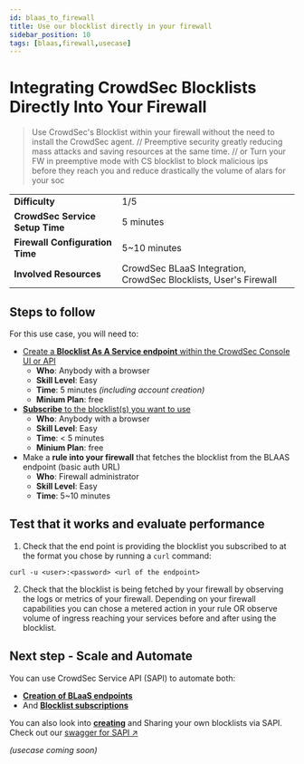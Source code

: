```yaml
---
id: blaas_to_firewall
title: Use our blocklist directly in your firewall
sidebar_position: 10
tags: [blaas,firewall,usecase]
---
```


# Integrating CrowdSec Blocklists Directly Into Your Firewall

> Use CrowdSec's Blocklist within your firewall without the need to install the CrowdSec agent.
> // Preemptive security greatly reducing mass attacks and saving resources at the same time.
// or Turn your FW in preemptive mode with CS blocklist to block malicious ips before they reach you and reduce drastically the volume of alars for your soc

<center>
<table style={{ fontSize: '0.5em', borderCollapse: 'collapse', width: '100%' }}>
  <tbody>
    <tr style={{ backgroundColor: 'rgba(0, 0, 0, 0.05)' }}>
      <td style={{ padding: '8px', borderBottom: '1px solid #ddd' }}><strong>Difficulty</strong></td>
      <td style={{ padding: '8px', borderBottom: '1px solid #ddd' }}>1/5</td>
    </tr>
    <tr style={{ backgroundColor: 'transparent' }}>
      <td style={{ padding: '8px', borderBottom: '1px solid #ddd' }}><strong>CrowdSec Service Setup Time</strong></td>
      <td style={{ padding: '8px', borderBottom: '1px solid #ddd' }}>5 minutes</td>
    </tr>
    <tr style={{ backgroundColor: 'rgba(0, 0, 0, 0.05)' }}>
      <td style={{ padding: '8px', borderBottom: '1px solid #ddd' }}><strong>Firewall Configuration Time</strong></td>
      <td style={{ padding: '8px', borderBottom: '1px solid #ddd' }}>5~10 minutes</td>
    </tr>
    <tr style={{ backgroundColor: 'transparent' }}>
      <td style={{ padding: '8px', borderBottom: '1px solid #ddd' }}><strong>Involved Resources</strong></td>
      <td style={{ padding: '8px', borderBottom: '1px solid #ddd' }}>CrowdSec BLaaS Integration, CrowdSec Blocklists, User's Firewall</td>
    </tr>
  </tbody>
</table>
</center>

## **Steps to follow**
For this use case, you will need to:
- [Create a **Blocklist As A Service endpoint** within the CrowdSec Console UI or API](/u/blocklists/blaas_integrations/intro)
   - **Who**: Anybody with a browser
   - **Skill Level**: Easy
   - **Time**: 5 minutes *(including account creation)*
   - **Minium Plan**: free
- [**Subscribe** to the blocklist(s) you want to use](/u/console/blocklists/subscription)
   - **Who**: Anybody with a browser
   - **Skill Level**: Easy
   - **Time**: < 5 minutes
   - **Minium Plan**: free
- Make a **rule into your firewall** that fetches the blocklist from the BLAAS endpoint (basic auth URL)
   - **Who**: Firewall administrator
   - **Skill Level**: Easy
   - **Time**: 5~10 minutes

## Test that it works and evaluate performance
1. Check that the end point is providing the blocklist you subscribed to at the format you chose by running a `curl` command:
```
curl -u <user>:<password> <url of the endpoint>
```
2. Check that the blocklist is being fetched by your firewall by observing the logs or metrics of your firewall.
Depending on your firewall capabilities you can chose a metered action in your rule OR observe volume of ingress reaching your services before and after using the blocklist.   


## Next step - Scale and Automate
You can use CrowdSec Service API (SAPI) to automate both:
- [**Creation of BLaaS endpoints**](/u/service_api/quickstart/integrations#creating-integration) 
- And [**Blocklist subscriptions**](/u/service_api/quickstart/blocklists#subscribe-to-a-blocklist)

You can also look into [**creating**](/u/service_api/quickstart/blocklists#create-a-blocklist) and Sharing your own blocklists via SAPI.   
Check out our [swagger for SAPI ↗️](https://admin.api.crowdsec.net/v1/docs#/)

*(usecase coming soon)*
